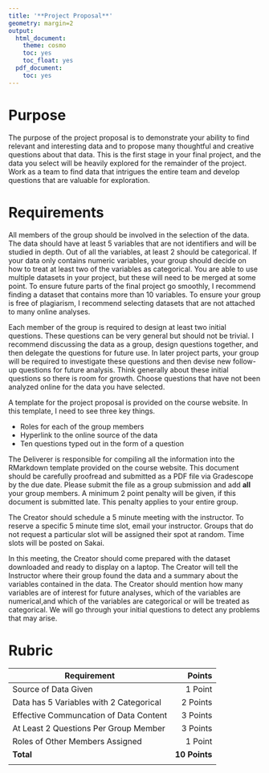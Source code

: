 ```yaml
---
title: '**Project Proposal**'
geometry: margin=2
output:
  html_document:
    theme: cosmo
    toc: yes
    toc_float: yes
  pdf_document:
    toc: yes
---
```


<style type="text/css">
.main-container {
  max-width: 300px;
  margin-left: auto;
  margin-right: auto;
}
</style>

# **Purpose**

The purpose of the project proposal is to demonstrate your ability to find relevant and interesting data and to propose many thoughtful and creative questions about that data. This is the first stage in your final project, and the data you select will be heavily explored for the remainder of the project. Work as a team to find data that intrigues the entire team and develop questions that are valuable for exploration.

# **Requirements**
All members of the group should be involved in the selection of the data. The data should have at least 5 variables that are not identifiers and will be studied in depth. Out of all the variables, at least 2 should be categorical. If your data only contains numeric variables, your group should decide on how to treat at least two of the variables as categorical. You are able to use multiple datasets in your project, but these will need to be merged at some point. To ensure future parts of the final project go smoothly, I recommend finding a dataset that contains more than 10 variables. To ensure your group is free of plagiarism, I recommend selecting datasets that are not attached to many online analyses. 

Each member of the group is required to design at least two initial questions. These questions can be very general but should not be trivial. I recommend discussing the data as a group, design questions together, and then delegate the questions for future use. In later project parts, your group will be required to investigate these questions and then devise new follow-up questions for future analysis. Think generally about these initial questions so there is room for growth. Choose questions that have not been analyzed online for the data you have selected.

A template for the project proposal is provided on the course website. In this template, I need to see three key things.

- Roles for each of the group members
- Hyperlink to the online source of the data
- Ten questions typed out in the form of a question

The Deliverer is responsible for compiling all the information into the RMarkdown template provided on the course website. This document should be carefully proofread and submitted as a PDF file  via Gradescope by the due date. Please submit the file as a group submission and add **all** your group members. A minimum 2 point penalty will be given, if this document is submitted late. This penalty applies to your entire group.

The Creator should schedule a 5 minute meeting with the instructor. To reserve a specific 5 minute time slot, email your instructor. Groups that do not request a particular slot will be assigned their spot at random. Time slots will be posted on Sakai.

In this meeting, the Creator should come prepared with the dataset downloaded and ready to display on a laptop. The Creator will tell the Instructor where their group found the data and a summary about the variables contained in the data. The Creator should mention how many variables are of interest for future analyses, which of the variables are numerical,and which of the variables are categorical or will be treated as categorical. We will go through your initial questions to detect any problems that may arise.

# **Rubric**

|Requirement|Points|
|-------|------:|
|Source of Data Given|1 Point|
|Data has 5 Variables with 2 Categorical|2 Points|
|Effective Communcation of Data Content|3 Points|
|At Least 2 Questions Per Group Member|3 Points|
|Roles of Other Members Assigned|1 Point|
|**Total**|**10 Points**|
|||
